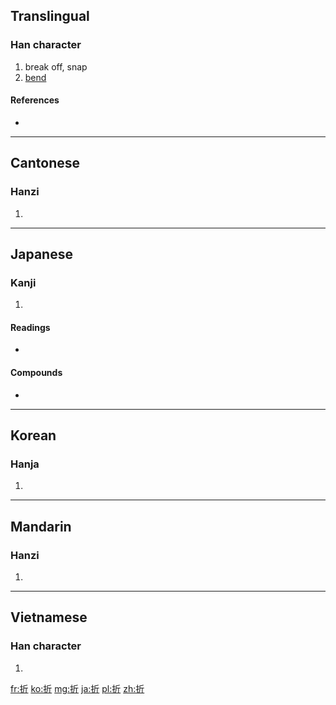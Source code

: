 ==Translingual==

===Han character===
{{Han char|rn=64|rad=手|as=04|sn=7|four=5202<sub>1</sub>|canj=手竹一中 (QHML)}}

# break off, snap
# [[bend]]

====References====
* {{Han ref|kx=0422.040|dkj=11890|dj=0770.010|hdz=31838.070|uh=6298|ud=25240|bh=A7E9|bd=42985}}

----

==Cantonese==

===Hanzi===
{{yue-hanzi|jyut=|y=jit3}}

# {{defn|lang=yue|sort=手04}}

----

==Japanese==

===Kanji===
{{ja-kanji|grade=4|rs=手04}}

# {{defn|lang=ja|sort=手04}}

====Readings====
* {{ja-readings|on=[[せつ]] (setsu), [[せち]] (sechi)|kun=[[おる]] (oru), [[おれる]] (oreru), [[くじく]] (kujiku)}}

====Compounds====
* {{term|折紙||tr=[[おりがみ]], [[origami]]|lang=ja|sc=Jpan}}

----

==Korean==

===Hanja===
{{ko-hanja|hangeul=[[절]], [[제]]|eumhun=|rv=jeol, je|mr=chŏl, che|y=cel, cey}}

# {{defn|lang=ko|sort=手04}}

----

==Mandarin==

===Hanzi===
{{cmn-hanzi|pin=[[shé]] ([[she2]]), [[zhē]] ([[zhe1]]), [[zhé]] ([[zhe2]])|wg=she<sup>2</sup>, che<sup>1</sup>, che<sup>2</sup>}}

# {{defn|lang=cmn|sort=手04}}

----

==Vietnamese==

===Han character===
{{vi-hantu|[[chiết]], [[chẹt]], [[chết]], [[chệch]], [[chịt]], [[giết]], [[nhét]], [[nhít]], [[siết]], [[xít]], [[xiết]], [[chét]], [[chít]], [[díp]], [[gãy]], [[gẩy]], [[giẹp]], [[giỡn]], [[trét]], [[triếp]]|rs=手04}}

# {{defn|lang=vi|sort=手04}}

[[fr:折]]
[[ko:折]]
[[mg:折]]
[[ja:折]]
[[pl:折]]
[[zh:折]]